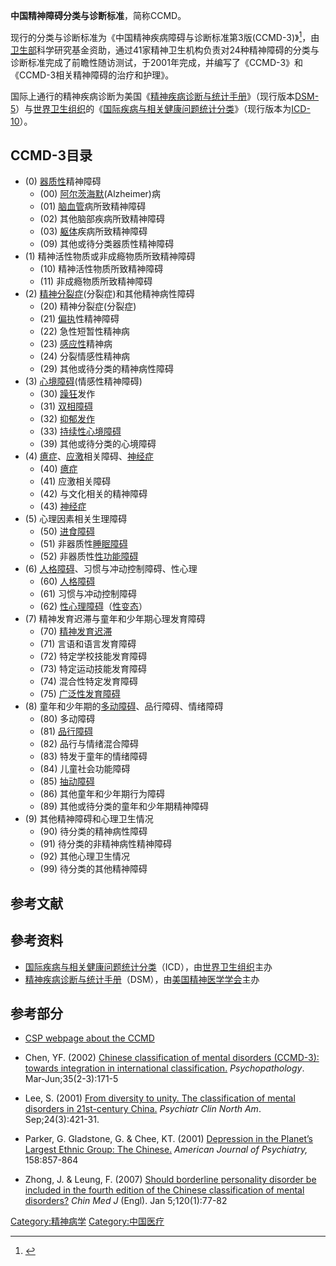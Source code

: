 {{noteTA|G1=Medicine}}

'''中国精神障碍分类与诊断标准'''，简称CCMD。

现行的分类与诊断标准为《中国精神疾病障碍与诊断标准第3版(CCMD-3)》<ref>{{cite journal | author =中华医学会精神病学分会 | title =  中国精神障碍分类与诊断标准第三版(精神障碍分类)   | publisher = 中华精神科杂志 |year =2011 |volume=34 | issue=3| accessdate = 2014-05-21 | doi= 10.3760/j:issn:1006-7884.2001.03.028 | language = zh-hans }}</ref>，由[[卫生部|卫生部]]科学研究基金资助{{fact}}，通过41家精神卫生机构负责对24种精神障碍的分类与诊断标准完成了前瞻性随访测试，于2001年完成，并编写了《CCMD-3》和《CCMD-3相关精神障碍的治疗和护理》。

国际上通行的精神疾病诊断为美国《[[精神疾病诊断与统计手册|精神疾病诊断与统计手册]]》（现行版本[[DSM-5|DSM-5]]）与[[世界卫生组织|世界卫生组织]]的《[[国际疾病与相关健康问题统计分类|国际疾病与相关健康问题统计分类]]》（现行版本为[[ICD-10|ICD-10]]）。

==CCMD-3目录==
*(0) [[器质性|器质性]]精神障碍 
**(00) [[阿尔茨海默|阿尔茨海默]](Alzheimer)病 
**(01) [[脑血管|脑血管]]病所致精神障碍 
**(02) 其他脑部疾病所致精神障碍 
**(03) [[躯体|躯体]]疾病所致精神障碍 
**(09) 其他或待分类器质性精神障碍 
*(1) 精神活性物质或非成瘾物质所致精神障碍 
**(10) 精神活性物质所致精神障碍 
**(11) 非成瘾物质所致精神障碍 
*(2) [[精神分裂症|精神分裂症]](分裂症)和其他精神病性障碍 
**(20) 精神分裂症(分裂症) 
**(21) [[偏执|偏执]]性精神障碍 
**(22) 急性短暂性精神病 
**(23) [[感应性|感应性]]精神病 
**(24) 分裂情感性精神病 
**(29) 其他或待分类的精神病性障碍 
*(3) [[心境障碍|心境障碍]](情感性精神障碍) 
**(30) [[躁狂|躁狂]]发作 
**(31) [[双相障碍|双相障碍]] 
**(32) [[抑郁发作|抑郁发作]] 
**(33) [[持续性心境障碍|持续性心境障碍]] 
**(39) 其他或待分类的心境障碍 
*(4) [[癔症|癔症]]、[[应激|应激]]相关障碍、[[神经症|神经症]] 
**(40) [[癔症|癔症]] 
**(41) 应激相关障碍 
**(42) 与文化相关的精神障碍 
**(43) [[神经症|神经症]] 
*(5) 心理因素相关生理障碍 
**(50) [[进食障碍|进食障碍]] 
**(51) 非器质性[[睡眠障碍|睡眠障碍]] 
**(52) 非器质性[[性功能障碍|性功能障碍]] 
*(6) [[人格障碍|人格障碍]]、习惯与冲动控制障碍、性心理 
**(60) [[人格障碍|人格障碍]] 
**(61) 习惯与冲动控制障碍 
**(62) [[性心理障碍|性心理障碍]]（[[性变态|性变态]]） 
*(7) 精神发育迟滞与童年和少年期心理发育障碍
**(70) [[精神发育迟滞|精神发育迟滞]] 
**(71) 言语和语言发育障碍 
**(72) 特定学校技能发育障碍 
**(73) 特定运动技能发育障碍  
**(74) 混合性特定发育障碍 
**(75) [[广泛性发育障碍|广泛性发育障碍]] 
*(8) 童年和少年期的[[多动障碍|多动障碍]]、品行障碍、情绪障碍 
**(80) 多动障碍 
**(81) [[品行障碍|品行障碍]] 
**(82) 品行与情绪混合障碍 
**(83) 特发于童年的情绪障碍 
**(84) 儿童社会功能障碍 
**(85) [[抽动障碍|抽动障碍]] 
**(86) 其他童年和少年期行为障碍 
**(89) 其他或待分类的童年和少年期精神障碍 
*(9) 其他精神障碍和心理卫生情况 
**(90) 待分类的精神病性障碍 
**(91) 待分类的非精神病性精神障碍 
**(92) 其他心理卫生情况 
**(99) 待分类的其他精神障碍 

==参考文献==
<div class="references-small">
<references />
</div>

==參考资料==
*[[国际疾病与相关健康问题统计分类|国际疾病与相关健康问题统计分类]]（ICD），由[[世界卫生组织|世界卫生组织]]主办
*[[精神疾病诊断与统计手册|精神疾病诊断与统计手册]]（DSM），由[[美国精神医学学会|美国精神医学学会]]主办

==参考部分==
*[https://web.archive.org/web/20070311003703/http://www.21jk.com/english/articlecontent.asp?articleId=27391 CSP webpage about the CCMD]

*Chen, YF. (2002) [http://www.ncbi.nlm.nih.gov/entrez/query.fcgi?db=pubmed&cmd=Retrieve&dopt=AbstractPlus&list_uids=12145505 Chinese classification of mental disorders (CCMD-3): towards integration in international classification.] ''Psychopathology''. Mar-Jun;35(2-3):171-5

*Lee, S. (2001) [http://www.ncbi.nlm.nih.gov/entrez/query.fcgi?db=pubmed&cmd=Retrieve&dopt=AbstractPlus&list_uids=11593854 From diversity to unity. The classification of mental disorders in 21st-century China.] ''Psychiatr Clin North Am''. Sep;24(3):421-31.

*Parker, G. Gladstone, G. & Chee, KT. (2001) [http://ajp.psychiatryonline.org/cgi/content/full/158/6/857 Depression in the Planet’s Largest Ethnic Group: The Chinese.]{{Wayback|url=http://ajp.psychiatryonline.org/cgi/content/full/158/6/857 |date=20081109114543 }} ''American Journal of Psychiatry,'' 158:857-864

*Zhong, J. & Leung, F. (2007) [http://www.ncbi.nlm.nih.gov/entrez/query.fcgi?db=pubmed&cmd=Retrieve&dopt=AbstractPlus&list_uids=17254494 Should borderline personality disorder be included in the fourth edition of the Chinese classification of mental disorders?] ''Chin Med J'' (Engl). Jan 5;120(1):77-82

[[Category:精神病学|Category:精神病学]]
[[Category:中国医疗|Category:中国医疗]]